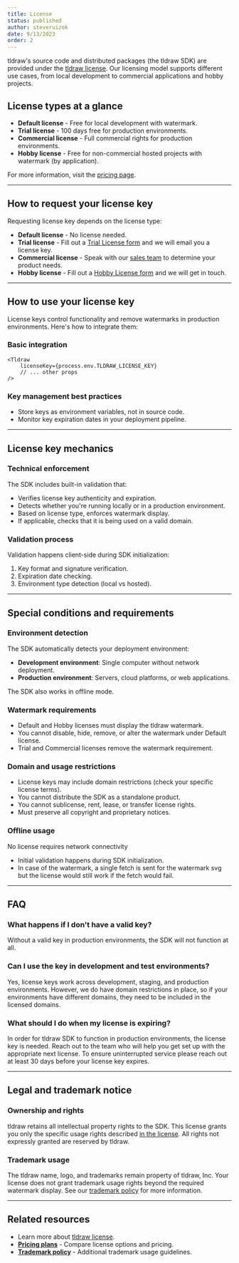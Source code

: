 ```yaml
---
title: License
status: published
author: steveruizok
date: 9/13/2023
order: 2
---
```


tldraw's source code and distributed packages (the tldraw SDK) are provided under the [tldraw license](/legal/tldraw-license). Our licensing model supports different use cases, from local development to commercial applications and hobby projects.

## License types at a glance

- **Default license** - Free for local development with watermark.
- **Trial license** - 100 days free for production environments.
- **Commercial license** - Full commercial rights for production environments.
- **Hobby license** - Free for non-commercial hosted projects with watermark (by application).

For more information, visit the [pricing page](/pricing).

---

## How to request your license key

Requesting license key depends on the license type:

- **Default license** - No license needed.
- **Trial license** - Fill out a [Trial License form](/get-a-license/trial) and we will email you a license key.
- **Commercial license** - Speak with our [sales team](/get-a-license/plans) to determine your product needs.
- **Hobby license** - Fill out a [Hobby License form](/get-a-license/hobby) and we will get in touch.

---

## How to use your license key

License keys control functionality and remove watermarks in production environments. Here's how to integrate them:

### Basic integration

```tsx
<Tldraw
	licenseKey={process.env.TLDRAW_LICENSE_KEY}
	// ... other props
/>
```

### Key management best practices

- Store keys as environment variables, not in source code.
- Monitor key expiration dates in your deployment pipeline.

---

## License key mechanics

### Technical enforcement

The SDK includes built-in validation that:

- Verifies license key authenticity and expiration.
- Detects whether you're running locally or in a production environment.
- Based on license type, enforces watermark display.
- If applicable, checks that it is being used on a valid domain.

### Validation process

Validation happens client-side during SDK initialization:

1. Key format and signature verification.
2. Expiration date checking.
3. Environment type detection (local vs hosted).

---

## Special conditions and requirements

### Environment detection

The SDK automatically detects your deployment environment:

- **Development environment**: Single computer without network deployment.
- **Production environment**: Servers, cloud platforms, or web applications.

The SDK also works in offline mode.

### Watermark requirements

- Default and Hobby licenses must display the tldraw watermark.
- You cannot disable, hide, remove, or alter the watermark under Default license.
- Trial and Commercial licenses remove the watermark requirement.

### Domain and usage restrictions

- License keys may include domain restrictions (check your specific license terms).
- You cannot distribute the SDK as a standalone product.
- You cannot sublicense, rent, lease, or transfer license rights.
- Must preserve all copyright and proprietary notices.

### Offline usage

No license requires network connectivity

- Initial validation happens during SDK initialization.
- In case of the watermark, a single fetch is sent for the watermark svg but the license would still work if the fetch would fail.

---

## FAQ

### What happens if I don't have a valid key?

Without a valid key in production environments, the SDK will not function at all.

### Can I use the key in development and test environments?

Yes, license keys work across development, staging, and production environments. However, we do have domain restrictions in place, so if your environments have different domains, they need to be included in the licensed domains.

### What should I do when my license is expiring?

In order for tldraw SDK to function in production environments, the license key is needed. Reach out to the team who will help you get set up with the appropriate next license. To ensure uninterrupted service please reach out at least 30 days before your license key expires.

---

## Legal and trademark notice

### Ownership and rights

tldraw retains all intellectual property rights to the SDK. This license grants you only the specific usage rights described [in the license](/legal/tldraw-license). All rights not expressly granted are reserved by tldraw.

### Trademark usage

The tldraw name, logo, and trademarks remain property of tldraw, Inc. Your license does not grant trademark usage rights beyond the required watermark display. See our [trademark policy](https://github.com/tldraw/tldraw/blob/main/TRADEMARKS.md) for more information.

---

## Related resources

- Learn more about [tldraw license](/legal/tldraw-license).
- [**Pricing plans**](/pricing) - Compare license options and pricing.
- [**Trademark policy**](https://github.com/tldraw/tldraw/blob/main/TRADEMARKS.md) - Additional trademark usage guidelines.
